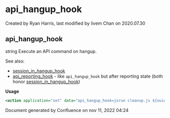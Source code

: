 
# api_hangup_hook 

 Created by  Ryan Harris, last modified by  livem Chan on 2020.07.30

## api_hangup_hook

string Execute an API command on hangup.

See also:

* [session\_in\_hangup\_hook](../FreeSWITCH-Explained/Dialplan/Variables-Master-List_16352570.mdx#session_in_hangup_hook)
* [api\_reporting\_hook](../FreeSWITCH-Explained/Dialplan/Variables-Master-List_16352570.mdx#alert_info) \- like `api_hangup_hook` but after reporting state (both honor [session\_in\_hangup\_hook](../FreeSWITCH-Explained/Dialplan/Variables-Master-List_16352570.mdx#session_in_hangup_hook))

**Usage**

```xml
<action application="set" data="api_hangup_hook=jsrun cleanup.js ${uuid}"/>
```

Document generated by Confluence on nov 11, 2022 04:24
